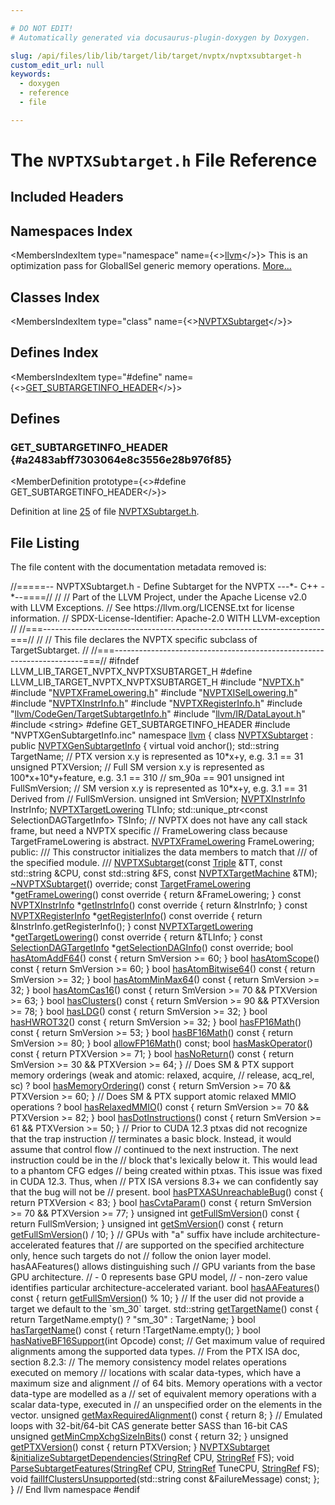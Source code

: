 ```yaml
---

# DO NOT EDIT!
# Automatically generated via docusaurus-plugin-doxygen by Doxygen.

slug: /api/files/lib/lib/target/lib/target/nvptx/nvptxsubtarget-h
custom_edit_url: null
keywords:
  - doxygen
  - reference
  - file

---
```





# The `NVPTXSubtarget.h` File Reference

<DoxygenPage pluginConfig={pluginConfig}>



## Included Headers

<IncludesList>
<IncludesListItem
  filePath="NVPTX.h"
  permalink="/docs/api/files/lib/lib/target/lib/target/nvptx/nvptx-h"
  isLocal="true" />
<IncludesListItem
  filePath="NVPTXFrameLowering.h"
  permalink="/docs/api/files/lib/lib/target/lib/target/nvptx/nvptxframelowering-h"
  isLocal="true" />
<IncludesListItem
  filePath="NVPTXISelLowering.h"
  permalink="/docs/api/files/lib/lib/target/lib/target/nvptx/nvptxisellowering-h"
  isLocal="true" />
<IncludesListItem
  filePath="NVPTXInstrInfo.h"
  permalink="/docs/api/files/lib/lib/target/lib/target/nvptx/nvptxinstrinfo-h"
  isLocal="true" />
<IncludesListItem
  filePath="NVPTXRegisterInfo.h"
  permalink="/docs/api/files/lib/lib/target/lib/target/nvptx/nvptxregisterinfo-h"
  isLocal="true" />
<IncludesListItem
  filePath="llvm/CodeGen/TargetSubtargetInfo.h"
  permalink="/docs/api/files/include/include/llvm/include/llvm/codegen/targetsubtargetinfo-h"
  isLocal="true" />
<IncludesListItem
  filePath="llvm/IR/DataLayout.h"
  permalink="/docs/api/files/include/include/llvm/include/llvm/ir/datalayout-h"
  isLocal="true" />
<IncludesListItem
  filePath="string"
  permalink=""
  isLocal="false" />
<IncludesListItem
  filePath="NVPTXGenSubtargetInfo.inc"
  permalink=""
  isLocal="true" />
</IncludesList>

## Namespaces Index

<MembersIndex>

<MembersIndexItem
  type="namespace"
  name={<><a href="/docs/api/namespaces/llvm">llvm</a></>}>
This is an optimization pass for GlobalISel generic memory operations. <a href="/docs/api/namespaces/llvm/#details">More...</a>
</MembersIndexItem>

</MembersIndex>

## Classes Index

<MembersIndex>

<MembersIndexItem
  type="class"
  name={<><a href="/docs/api/classes/llvm/nvptxsubtarget">NVPTXSubtarget</a></>}>
</MembersIndexItem>

</MembersIndex>

## Defines Index

<MembersIndex>

<MembersIndexItem
  type="#define"
  name={<><a href="#a2483abff7303064e8c3556e28b976f85">GET&#95;SUBTARGETINFO&#95;HEADER</a></>}>
</MembersIndexItem>

</MembersIndex>


<SectionDefinition>

## Defines

### GET&#95;SUBTARGETINFO&#95;HEADER {#a2483abff7303064e8c3556e28b976f85}

<MemberDefinition
  prototype={<>#define GET&#95;SUBTARGETINFO&#95;HEADER</>}>

Definition at line <a href="#l00025">25</a> of file <a href="/docs/api/files/lib/lib/target/lib/target/nvptx/nvptxsubtarget-h">NVPTXSubtarget.h</a>.
</MemberDefinition>

</SectionDefinition>

## File Listing

The file content with the documentation metadata removed is:

<ProgramListing>

<Link id="l00001" /><CodeLine lineNumber="1"><Highlight kind="comment">//=====-- NVPTXSubtarget.h - Define Subtarget for the NVPTX ---&#42;- C++ -&#42;--====//</Highlight><Highlight kind="normal"></Highlight></CodeLine>
<Link id="l00002" /><CodeLine lineNumber="2"><Highlight kind="normal"></Highlight><Highlight kind="comment">//</Highlight><Highlight kind="normal"></Highlight></CodeLine>
<Link id="l00003" /><CodeLine lineNumber="3"><Highlight kind="normal"></Highlight><Highlight kind="comment">// Part of the LLVM Project, under the Apache License v2.0 with LLVM Exceptions.</Highlight><Highlight kind="normal"></Highlight></CodeLine>
<Link id="l00004" /><CodeLine lineNumber="4"><Highlight kind="normal"></Highlight><Highlight kind="comment">// See https://llvm.org/LICENSE.txt for license information.</Highlight><Highlight kind="normal"></Highlight></CodeLine>
<Link id="l00005" /><CodeLine lineNumber="5"><Highlight kind="normal"></Highlight><Highlight kind="comment">// SPDX-License-Identifier: Apache-2.0 WITH LLVM-exception</Highlight><Highlight kind="normal"></Highlight></CodeLine>
<Link id="l00006" /><CodeLine lineNumber="6"><Highlight kind="normal"></Highlight><Highlight kind="comment">//</Highlight><Highlight kind="normal"></Highlight></CodeLine>
<Link id="l00007" /><CodeLine lineNumber="7"><Highlight kind="normal"></Highlight><Highlight kind="comment">//===----------------------------------------------------------------------===//</Highlight><Highlight kind="normal"></Highlight></CodeLine>
<Link id="l00008" /><CodeLine lineNumber="8"><Highlight kind="normal"></Highlight><Highlight kind="comment">//</Highlight><Highlight kind="normal"></Highlight></CodeLine>
<Link id="l00009" /><CodeLine lineNumber="9"><Highlight kind="normal"></Highlight><Highlight kind="comment">// This file declares the NVPTX specific subclass of TargetSubtarget.</Highlight><Highlight kind="normal"></Highlight></CodeLine>
<Link id="l00010" /><CodeLine lineNumber="10"><Highlight kind="normal"></Highlight><Highlight kind="comment">//</Highlight><Highlight kind="normal"></Highlight></CodeLine>
<Link id="l00011" /><CodeLine lineNumber="11"><Highlight kind="normal"></Highlight><Highlight kind="comment">//===----------------------------------------------------------------------===//</Highlight><Highlight kind="normal"></Highlight></CodeLine>
<Link id="l00012" /><CodeLine lineNumber="12"><Highlight kind="normal"></Highlight></CodeLine>
<Link id="l00013" /><CodeLine lineNumber="13"><Highlight kind="normal"></Highlight><Highlight kind="preprocessor">#ifndef LLVM&#95;LIB&#95;TARGET&#95;NVPTX&#95;NVPTXSUBTARGET&#95;H</Highlight><Highlight kind="normal"></Highlight></CodeLine>
<Link id="l00014" /><CodeLine lineNumber="14"><Highlight kind="normal"></Highlight><Highlight kind="preprocessor">#define LLVM&#95;LIB&#95;TARGET&#95;NVPTX&#95;NVPTXSUBTARGET&#95;H</Highlight><Highlight kind="normal"></Highlight></CodeLine>
<Link id="l00015" /><CodeLine lineNumber="15"><Highlight kind="normal"></Highlight></CodeLine>
<Link id="l00016" /><CodeLine lineNumber="16"><Highlight kind="normal"></Highlight><Highlight kind="preprocessor">#include &quot;<a href="/docs/api/files/lib/lib/target/lib/target/nvptx/nvptx-h">NVPTX.h</a>&quot;</Highlight><Highlight kind="normal"></Highlight></CodeLine>
<Link id="l00017" /><CodeLine lineNumber="17"><Highlight kind="normal"></Highlight><Highlight kind="preprocessor">#include &quot;<a href="/docs/api/files/lib/lib/target/lib/target/nvptx/nvptxframelowering-h">NVPTXFrameLowering.h</a>&quot;</Highlight><Highlight kind="normal"></Highlight></CodeLine>
<Link id="l00018" /><CodeLine lineNumber="18"><Highlight kind="normal"></Highlight><Highlight kind="preprocessor">#include &quot;<a href="/docs/api/files/lib/lib/target/lib/target/nvptx/nvptxisellowering-h">NVPTXISelLowering.h</a>&quot;</Highlight><Highlight kind="normal"></Highlight></CodeLine>
<Link id="l00019" /><CodeLine lineNumber="19"><Highlight kind="normal"></Highlight><Highlight kind="preprocessor">#include &quot;<a href="/docs/api/files/lib/lib/target/lib/target/nvptx/nvptxinstrinfo-h">NVPTXInstrInfo.h</a>&quot;</Highlight><Highlight kind="normal"></Highlight></CodeLine>
<Link id="l00020" /><CodeLine lineNumber="20"><Highlight kind="normal"></Highlight><Highlight kind="preprocessor">#include &quot;<a href="/docs/api/files/lib/lib/target/lib/target/nvptx/nvptxregisterinfo-h">NVPTXRegisterInfo.h</a>&quot;</Highlight><Highlight kind="normal"></Highlight></CodeLine>
<Link id="l00021" /><CodeLine lineNumber="21"><Highlight kind="normal"></Highlight><Highlight kind="preprocessor">#include &quot;<a href="/docs/api/files/include/include/llvm/include/llvm/codegen/targetsubtargetinfo-h">llvm/CodeGen/TargetSubtargetInfo.h</a>&quot;</Highlight><Highlight kind="normal"></Highlight></CodeLine>
<Link id="l00022" /><CodeLine lineNumber="22"><Highlight kind="normal"></Highlight><Highlight kind="preprocessor">#include &quot;<a href="/docs/api/files/include/include/llvm/include/llvm/ir/datalayout-h">llvm/IR/DataLayout.h</a>&quot;</Highlight><Highlight kind="normal"></Highlight></CodeLine>
<Link id="l00023" /><CodeLine lineNumber="23"><Highlight kind="normal"></Highlight><Highlight kind="preprocessor">#include &lt;string&gt;</Highlight><Highlight kind="normal"></Highlight></CodeLine>
<Link id="l00024" /><CodeLine lineNumber="24"><Highlight kind="normal"></Highlight></CodeLine>
<Link id="l00025" /><CodeLine lineNumber="25" lineLink="#a2483abff7303064e8c3556e28b976f85"><Highlight kind="normal"></Highlight><Highlight kind="preprocessor">#define GET&#95;SUBTARGETINFO&#95;HEADER</Highlight><Highlight kind="normal"></Highlight></CodeLine>
<Link id="l00026" /><CodeLine lineNumber="26"><Highlight kind="normal"></Highlight><Highlight kind="preprocessor">#include &quot;NVPTXGenSubtargetInfo.inc&quot;</Highlight><Highlight kind="normal"></Highlight></CodeLine>
<Link id="l00027" /><CodeLine lineNumber="27"><Highlight kind="normal"></Highlight></CodeLine>
<Link id="l00028" /><CodeLine lineNumber="28"><Highlight kind="normal"></Highlight><Highlight kind="keyword">namespace </Highlight><Highlight kind="normal"><a href="/docs/api/namespaces/llvm">llvm</a> &#123;</Highlight></CodeLine>
<Link id="l00029" /><CodeLine lineNumber="29"><Highlight kind="normal"></Highlight></CodeLine>
<Link id="l00030" /><CodeLine lineNumber="30" lineLink="/docs/api/classes/llvm/nvptxsubtarget"><Highlight kind="normal"></Highlight><Highlight kind="keyword">class </Highlight><Highlight kind="normal"><a href="/docs/api/classes/llvm/nvptxsubtarget/#ae4700ed52ea2e9d271dc6286261a81ac">NVPTXSubtarget</a> : </Highlight><Highlight kind="keyword">public</Highlight><Highlight kind="normal"> <a href="/docs/api/classes/nvptxgensubtargetinfo">NVPTXGenSubtargetInfo</a> &#123;</Highlight></CodeLine>
<Link id="l00031" /><CodeLine lineNumber="31"><Highlight kind="normal">  </Highlight><Highlight kind="keyword">virtual</Highlight><Highlight kind="normal"> </Highlight><Highlight kind="keywordtype">void</Highlight><Highlight kind="normal"> anchor();</Highlight></CodeLine>
<Link id="l00032" /><CodeLine lineNumber="32"><Highlight kind="normal">  std::string TargetName;</Highlight></CodeLine>
<Link id="l00033" /><CodeLine lineNumber="33"><Highlight kind="normal"></Highlight></CodeLine>
<Link id="l00034" /><CodeLine lineNumber="34"><Highlight kind="normal">  </Highlight><Highlight kind="comment">// PTX version x.y is represented as 10&#42;x+y, e.g. 3.1 == 31</Highlight><Highlight kind="normal"></Highlight></CodeLine>
<Link id="l00035" /><CodeLine lineNumber="35"><Highlight kind="normal">  </Highlight><Highlight kind="keywordtype">unsigned</Highlight><Highlight kind="normal"> PTXVersion;</Highlight></CodeLine>
<Link id="l00036" /><CodeLine lineNumber="36"><Highlight kind="normal"></Highlight></CodeLine>
<Link id="l00037" /><CodeLine lineNumber="37"><Highlight kind="normal">  </Highlight><Highlight kind="comment">// Full SM version x.y is represented as 100&#42;x+10&#42;y+feature, e.g. 3.1 == 310</Highlight><Highlight kind="normal"></Highlight></CodeLine>
<Link id="l00038" /><CodeLine lineNumber="38"><Highlight kind="normal">  </Highlight><Highlight kind="comment">// sm&#95;90a == 901</Highlight><Highlight kind="normal"></Highlight></CodeLine>
<Link id="l00039" /><CodeLine lineNumber="39"><Highlight kind="normal">  </Highlight><Highlight kind="keywordtype">unsigned</Highlight><Highlight kind="normal"> </Highlight><Highlight kind="keywordtype">int</Highlight><Highlight kind="normal"> FullSmVersion;</Highlight></CodeLine>
<Link id="l00040" /><CodeLine lineNumber="40"><Highlight kind="normal"></Highlight></CodeLine>
<Link id="l00041" /><CodeLine lineNumber="41"><Highlight kind="normal">  </Highlight><Highlight kind="comment">// SM version x.y is represented as 10&#42;x+y, e.g. 3.1 == 31 Derived from</Highlight><Highlight kind="normal"></Highlight></CodeLine>
<Link id="l00042" /><CodeLine lineNumber="42"><Highlight kind="normal">  </Highlight><Highlight kind="comment">// FullSmVersion.</Highlight><Highlight kind="normal"></Highlight></CodeLine>
<Link id="l00043" /><CodeLine lineNumber="43"><Highlight kind="normal">  </Highlight><Highlight kind="keywordtype">unsigned</Highlight><Highlight kind="normal"> </Highlight><Highlight kind="keywordtype">int</Highlight><Highlight kind="normal"> SmVersion;</Highlight></CodeLine>
<Link id="l00044" /><CodeLine lineNumber="44"><Highlight kind="normal"></Highlight></CodeLine>
<Link id="l00045" /><CodeLine lineNumber="45"><Highlight kind="normal">  <a href="/docs/api/classes/llvm/nvptxinstrinfo">NVPTXInstrInfo</a> InstrInfo;</Highlight></CodeLine>
<Link id="l00046" /><CodeLine lineNumber="46"><Highlight kind="normal">  <a href="/docs/api/classes/llvm/nvptxtargetlowering">NVPTXTargetLowering</a> TLInfo;</Highlight></CodeLine>
<Link id="l00047" /><CodeLine lineNumber="47"><Highlight kind="normal">  std::unique&#95;ptr&lt;const SelectionDAGTargetInfo&gt; TSInfo;</Highlight></CodeLine>
<Link id="l00048" /><CodeLine lineNumber="48"><Highlight kind="normal"></Highlight></CodeLine>
<Link id="l00049" /><CodeLine lineNumber="49"><Highlight kind="normal">  </Highlight><Highlight kind="comment">// NVPTX does not have any call stack frame, but need a NVPTX specific</Highlight><Highlight kind="normal"></Highlight></CodeLine>
<Link id="l00050" /><CodeLine lineNumber="50"><Highlight kind="normal">  </Highlight><Highlight kind="comment">// FrameLowering class because TargetFrameLowering is abstract.</Highlight><Highlight kind="normal"></Highlight></CodeLine>
<Link id="l00051" /><CodeLine lineNumber="51"><Highlight kind="normal">  <a href="/docs/api/classes/llvm/nvptxframelowering">NVPTXFrameLowering</a> FrameLowering;</Highlight></CodeLine>
<Link id="l00052" /><CodeLine lineNumber="52"><Highlight kind="normal"></Highlight></CodeLine>
<Link id="l00053" /><CodeLine lineNumber="53"><Highlight kind="normal"></Highlight><Highlight kind="keyword">public</Highlight><Highlight kind="normal">:</Highlight><Highlight kind="comment"></Highlight></CodeLine>
<Link id="l00054" /><CodeLine lineNumber="54"><Highlight kind="comment">  /// This constructor initializes the data members to match that</Highlight></CodeLine>
<Link id="l00055" /><CodeLine lineNumber="55"><Highlight kind="comment">  /// of the specified module.</Highlight></CodeLine>
<Link id="l00056" /><CodeLine lineNumber="56"><Highlight kind="comment">  ///</Highlight><Highlight kind="normal"></Highlight></CodeLine>
<Link id="l00057" /><CodeLine lineNumber="57"><Highlight kind="normal">  <a href="/docs/api/classes/llvm/nvptxsubtarget/#ae4700ed52ea2e9d271dc6286261a81ac">NVPTXSubtarget</a>(</Highlight><Highlight kind="keyword">const</Highlight><Highlight kind="normal"> <a href="/docs/api/classes/llvm/triple">Triple</a> &amp;TT, </Highlight><Highlight kind="keyword">const</Highlight><Highlight kind="normal"> std::string &amp;CPU,</Highlight></CodeLine>
<Link id="l00058" /><CodeLine lineNumber="58"><Highlight kind="normal">                 </Highlight><Highlight kind="keyword">const</Highlight><Highlight kind="normal"> std::string &amp;FS, </Highlight><Highlight kind="keyword">const</Highlight><Highlight kind="normal"> <a href="/docs/api/classes/llvm/nvptxtargetmachine">NVPTXTargetMachine</a> &amp;TM);</Highlight></CodeLine>
<Link id="l00059" /><CodeLine lineNumber="59"><Highlight kind="normal"></Highlight></CodeLine>
<Link id="l00060" /><CodeLine lineNumber="60" lineLink="/docs/api/classes/llvm/nvptxsubtarget/#a82e4c054cf5912f7e73a0fbf79812c4b"><Highlight kind="normal">  <a href="/docs/api/classes/llvm/nvptxsubtarget/#a82e4c054cf5912f7e73a0fbf79812c4b">~NVPTXSubtarget</a>() </Highlight><Highlight kind="keyword">override</Highlight><Highlight kind="normal">;</Highlight></CodeLine>
<Link id="l00061" /><CodeLine lineNumber="61"><Highlight kind="normal"></Highlight></CodeLine>
<Link id="l00062" /><CodeLine lineNumber="62" lineLink="/docs/api/classes/llvm/nvptxsubtarget/#ad2e20569f8a4b80715d9a7905f0a0f6d"><Highlight kind="normal">  </Highlight><Highlight kind="keyword">const</Highlight><Highlight kind="normal"> <a href="/docs/api/classes/llvm/targetframelowering">TargetFrameLowering</a> &#42;<a href="/docs/api/classes/llvm/nvptxsubtarget/#ad2e20569f8a4b80715d9a7905f0a0f6d">getFrameLowering</a>()</Highlight><Highlight kind="keyword"> const override </Highlight><Highlight kind="normal">&#123;</Highlight></CodeLine>
<Link id="l00063" /><CodeLine lineNumber="63"><Highlight kind="normal">    </Highlight><Highlight kind="keywordflow">return</Highlight><Highlight kind="normal"> &amp;FrameLowering;</Highlight></CodeLine>
<Link id="l00064" /><CodeLine lineNumber="64"><Highlight kind="normal">  &#125;</Highlight></CodeLine>
<Link id="l00065" /><CodeLine lineNumber="65" lineLink="/docs/api/classes/llvm/nvptxsubtarget/#a0d56e8116c7bbff0d47593fdd3dfc09e"><Highlight kind="normal">  </Highlight><Highlight kind="keyword">const</Highlight><Highlight kind="normal"> <a href="/docs/api/classes/llvm/nvptxinstrinfo">NVPTXInstrInfo</a> &#42;<a href="/docs/api/classes/llvm/nvptxsubtarget/#a0d56e8116c7bbff0d47593fdd3dfc09e">getInstrInfo</a>()</Highlight><Highlight kind="keyword"> const override </Highlight><Highlight kind="normal">&#123; </Highlight><Highlight kind="keywordflow">return</Highlight><Highlight kind="normal"> &amp;InstrInfo; &#125;</Highlight></CodeLine>
<Link id="l00066" /><CodeLine lineNumber="66" lineLink="/docs/api/classes/llvm/nvptxsubtarget/#a8ed17abba99b52b985a18aba23e59cdd"><Highlight kind="normal">  </Highlight><Highlight kind="keyword">const</Highlight><Highlight kind="normal"> <a href="/docs/api/classes/llvm/nvptxregisterinfo">NVPTXRegisterInfo</a> &#42;<a href="/docs/api/classes/llvm/nvptxsubtarget/#a8ed17abba99b52b985a18aba23e59cdd">getRegisterInfo</a>()</Highlight><Highlight kind="keyword"> const override </Highlight><Highlight kind="normal">&#123;</Highlight></CodeLine>
<Link id="l00067" /><CodeLine lineNumber="67"><Highlight kind="normal">    </Highlight><Highlight kind="keywordflow">return</Highlight><Highlight kind="normal"> &amp;InstrInfo.getRegisterInfo();</Highlight></CodeLine>
<Link id="l00068" /><CodeLine lineNumber="68"><Highlight kind="normal">  &#125;</Highlight></CodeLine>
<Link id="l00069" /><CodeLine lineNumber="69" lineLink="/docs/api/classes/llvm/nvptxsubtarget/#a67bfc0486c556c48ea80d7e93e12c8bf"><Highlight kind="normal">  </Highlight><Highlight kind="keyword">const</Highlight><Highlight kind="normal"> <a href="/docs/api/classes/llvm/nvptxtargetlowering">NVPTXTargetLowering</a> &#42;<a href="/docs/api/classes/llvm/nvptxsubtarget/#a67bfc0486c556c48ea80d7e93e12c8bf">getTargetLowering</a>()</Highlight><Highlight kind="keyword"> const override </Highlight><Highlight kind="normal">&#123;</Highlight></CodeLine>
<Link id="l00070" /><CodeLine lineNumber="70"><Highlight kind="normal">    </Highlight><Highlight kind="keywordflow">return</Highlight><Highlight kind="normal"> &amp;TLInfo;</Highlight></CodeLine>
<Link id="l00071" /><CodeLine lineNumber="71"><Highlight kind="normal">  &#125;</Highlight></CodeLine>
<Link id="l00072" /><CodeLine lineNumber="72"><Highlight kind="normal"></Highlight></CodeLine>
<Link id="l00073" /><CodeLine lineNumber="73"><Highlight kind="normal">  </Highlight><Highlight kind="keyword">const</Highlight><Highlight kind="normal"> <a href="/docs/api/classes/llvm/selectiondagtargetinfo">SelectionDAGTargetInfo</a> &#42;<a href="/docs/api/classes/llvm/nvptxsubtarget/#af60079c7ccd24a672b9dafc14452bc36">getSelectionDAGInfo</a>() </Highlight><Highlight kind="keyword">const override</Highlight><Highlight kind="normal">;</Highlight></CodeLine>
<Link id="l00074" /><CodeLine lineNumber="74"><Highlight kind="normal"></Highlight></CodeLine>
<Link id="l00075" /><CodeLine lineNumber="75" lineLink="/docs/api/classes/llvm/nvptxsubtarget/#a44129b6715cfd244c92a21a3db5fed2e"><Highlight kind="normal">  </Highlight><Highlight kind="keywordtype">bool</Highlight><Highlight kind="normal"> <a href="/docs/api/classes/llvm/nvptxsubtarget/#a44129b6715cfd244c92a21a3db5fed2e">hasAtomAddF64</a>()</Highlight><Highlight kind="keyword"> const </Highlight><Highlight kind="normal">&#123; </Highlight><Highlight kind="keywordflow">return</Highlight><Highlight kind="normal"> SmVersion &gt;= 60; &#125;</Highlight></CodeLine>
<Link id="l00076" /><CodeLine lineNumber="76" lineLink="/docs/api/classes/llvm/nvptxsubtarget/#ad4067a5aa019c2c17c9f37fca822bdaf"><Highlight kind="normal">  </Highlight><Highlight kind="keywordtype">bool</Highlight><Highlight kind="normal"> <a href="/docs/api/classes/llvm/nvptxsubtarget/#ad4067a5aa019c2c17c9f37fca822bdaf">hasAtomScope</a>()</Highlight><Highlight kind="keyword"> const </Highlight><Highlight kind="normal">&#123; </Highlight><Highlight kind="keywordflow">return</Highlight><Highlight kind="normal"> SmVersion &gt;= 60; &#125;</Highlight></CodeLine>
<Link id="l00077" /><CodeLine lineNumber="77" lineLink="/docs/api/classes/llvm/nvptxsubtarget/#aa26d39d7e2f182d154d13b9f556fc0ae"><Highlight kind="normal">  </Highlight><Highlight kind="keywordtype">bool</Highlight><Highlight kind="normal"> <a href="/docs/api/classes/llvm/nvptxsubtarget/#aa26d39d7e2f182d154d13b9f556fc0ae">hasAtomBitwise64</a>()</Highlight><Highlight kind="keyword"> const </Highlight><Highlight kind="normal">&#123; </Highlight><Highlight kind="keywordflow">return</Highlight><Highlight kind="normal"> SmVersion &gt;= 32; &#125;</Highlight></CodeLine>
<Link id="l00078" /><CodeLine lineNumber="78" lineLink="/docs/api/classes/llvm/nvptxsubtarget/#a3fd0734ad3fb41b560a33788ce1d7288"><Highlight kind="normal">  </Highlight><Highlight kind="keywordtype">bool</Highlight><Highlight kind="normal"> <a href="/docs/api/classes/llvm/nvptxsubtarget/#a3fd0734ad3fb41b560a33788ce1d7288">hasAtomMinMax64</a>()</Highlight><Highlight kind="keyword"> const </Highlight><Highlight kind="normal">&#123; </Highlight><Highlight kind="keywordflow">return</Highlight><Highlight kind="normal"> SmVersion &gt;= 32; &#125;</Highlight></CodeLine>
<Link id="l00079" /><CodeLine lineNumber="79" lineLink="/docs/api/classes/llvm/nvptxsubtarget/#ae08d28344b0fced35ecf1041c6ae986c"><Highlight kind="normal">  </Highlight><Highlight kind="keywordtype">bool</Highlight><Highlight kind="normal"> <a href="/docs/api/classes/llvm/nvptxsubtarget/#ae08d28344b0fced35ecf1041c6ae986c">hasAtomCas16</a>()</Highlight><Highlight kind="keyword"> const </Highlight><Highlight kind="normal">&#123; </Highlight><Highlight kind="keywordflow">return</Highlight><Highlight kind="normal"> SmVersion &gt;= 70 &amp;&amp; PTXVersion &gt;= 63; &#125;</Highlight></CodeLine>
<Link id="l00080" /><CodeLine lineNumber="80" lineLink="/docs/api/classes/llvm/nvptxsubtarget/#a4ea73c38dc95997cd84df343673c0453"><Highlight kind="normal">  </Highlight><Highlight kind="keywordtype">bool</Highlight><Highlight kind="normal"> <a href="/docs/api/classes/llvm/nvptxsubtarget/#a4ea73c38dc95997cd84df343673c0453">hasClusters</a>()</Highlight><Highlight kind="keyword"> const </Highlight><Highlight kind="normal">&#123; </Highlight><Highlight kind="keywordflow">return</Highlight><Highlight kind="normal"> SmVersion &gt;= 90 &amp;&amp; PTXVersion &gt;= 78; &#125;</Highlight></CodeLine>
<Link id="l00081" /><CodeLine lineNumber="81" lineLink="/docs/api/classes/llvm/nvptxsubtarget/#ac2dc06bfd1e4225a6b53c3ac1eb36c2f"><Highlight kind="normal">  </Highlight><Highlight kind="keywordtype">bool</Highlight><Highlight kind="normal"> <a href="/docs/api/classes/llvm/nvptxsubtarget/#ac2dc06bfd1e4225a6b53c3ac1eb36c2f">hasLDG</a>()</Highlight><Highlight kind="keyword"> const </Highlight><Highlight kind="normal">&#123; </Highlight><Highlight kind="keywordflow">return</Highlight><Highlight kind="normal"> SmVersion &gt;= 32; &#125;</Highlight></CodeLine>
<Link id="l00082" /><CodeLine lineNumber="82" lineLink="/docs/api/classes/llvm/nvptxsubtarget/#a4a3e59424c7c79b49b7cfc554ede1a5f"><Highlight kind="normal">  </Highlight><Highlight kind="keywordtype">bool</Highlight><Highlight kind="normal"> <a href="/docs/api/classes/llvm/nvptxsubtarget/#a4a3e59424c7c79b49b7cfc554ede1a5f">hasHWROT32</a>()</Highlight><Highlight kind="keyword"> const </Highlight><Highlight kind="normal">&#123; </Highlight><Highlight kind="keywordflow">return</Highlight><Highlight kind="normal"> SmVersion &gt;= 32; &#125;</Highlight></CodeLine>
<Link id="l00083" /><CodeLine lineNumber="83" lineLink="/docs/api/classes/llvm/nvptxsubtarget/#afed9d56a60f226f9ed1a0f25f3a45d1f"><Highlight kind="normal">  </Highlight><Highlight kind="keywordtype">bool</Highlight><Highlight kind="normal"> <a href="/docs/api/classes/llvm/nvptxsubtarget/#afed9d56a60f226f9ed1a0f25f3a45d1f">hasFP16Math</a>()</Highlight><Highlight kind="keyword"> const </Highlight><Highlight kind="normal">&#123; </Highlight><Highlight kind="keywordflow">return</Highlight><Highlight kind="normal"> SmVersion &gt;= 53; &#125;</Highlight></CodeLine>
<Link id="l00084" /><CodeLine lineNumber="84" lineLink="/docs/api/classes/llvm/nvptxsubtarget/#abdd739eed971f447bd5a2ea48aa6f091"><Highlight kind="normal">  </Highlight><Highlight kind="keywordtype">bool</Highlight><Highlight kind="normal"> <a href="/docs/api/classes/llvm/nvptxsubtarget/#abdd739eed971f447bd5a2ea48aa6f091">hasBF16Math</a>()</Highlight><Highlight kind="keyword"> const </Highlight><Highlight kind="normal">&#123; </Highlight><Highlight kind="keywordflow">return</Highlight><Highlight kind="normal"> SmVersion &gt;= 80; &#125;</Highlight></CodeLine>
<Link id="l00085" /><CodeLine lineNumber="85"><Highlight kind="normal">  </Highlight><Highlight kind="keywordtype">bool</Highlight><Highlight kind="normal"> <a href="/docs/api/classes/llvm/nvptxsubtarget/#acf9b4a8e15da976bbec9e6af79d28347">allowFP16Math</a>() </Highlight><Highlight kind="keyword">const</Highlight><Highlight kind="normal">;</Highlight></CodeLine>
<Link id="l00086" /><CodeLine lineNumber="86" lineLink="/docs/api/classes/llvm/nvptxsubtarget/#a5709f5a9595ca8014d804f204d9dd477"><Highlight kind="normal">  </Highlight><Highlight kind="keywordtype">bool</Highlight><Highlight kind="normal"> <a href="/docs/api/classes/llvm/nvptxsubtarget/#a5709f5a9595ca8014d804f204d9dd477">hasMaskOperator</a>()</Highlight><Highlight kind="keyword"> const </Highlight><Highlight kind="normal">&#123; </Highlight><Highlight kind="keywordflow">return</Highlight><Highlight kind="normal"> PTXVersion &gt;= 71; &#125;</Highlight></CodeLine>
<Link id="l00087" /><CodeLine lineNumber="87" lineLink="/docs/api/classes/llvm/nvptxsubtarget/#affbe308a240065d6cca50264229181e6"><Highlight kind="normal">  </Highlight><Highlight kind="keywordtype">bool</Highlight><Highlight kind="normal"> <a href="/docs/api/classes/llvm/nvptxsubtarget/#affbe308a240065d6cca50264229181e6">hasNoReturn</a>()</Highlight><Highlight kind="keyword"> const </Highlight><Highlight kind="normal">&#123; </Highlight><Highlight kind="keywordflow">return</Highlight><Highlight kind="normal"> SmVersion &gt;= 30 &amp;&amp; PTXVersion &gt;= 64; &#125;</Highlight></CodeLine>
<Link id="l00088" /><CodeLine lineNumber="88"><Highlight kind="normal">  </Highlight><Highlight kind="comment">// Does SM &amp; PTX support memory orderings (weak and atomic: relaxed, acquire,</Highlight><Highlight kind="normal"></Highlight></CodeLine>
<Link id="l00089" /><CodeLine lineNumber="89"><Highlight kind="normal">  </Highlight><Highlight kind="comment">// release, acq&#95;rel, sc) ?</Highlight><Highlight kind="normal"></Highlight></CodeLine>
<Link id="l00090" /><CodeLine lineNumber="90" lineLink="/docs/api/classes/llvm/nvptxsubtarget/#aef2c7b33bb315753d2d59da497aa2a1a"><Highlight kind="normal">  </Highlight><Highlight kind="keywordtype">bool</Highlight><Highlight kind="normal"> <a href="/docs/api/classes/llvm/nvptxsubtarget/#aef2c7b33bb315753d2d59da497aa2a1a">hasMemoryOrdering</a>()</Highlight><Highlight kind="keyword"> const </Highlight><Highlight kind="normal">&#123; </Highlight><Highlight kind="keywordflow">return</Highlight><Highlight kind="normal"> SmVersion &gt;= 70 &amp;&amp; PTXVersion &gt;= 60; &#125;</Highlight></CodeLine>
<Link id="l00091" /><CodeLine lineNumber="91"><Highlight kind="normal">  </Highlight><Highlight kind="comment">// Does SM &amp; PTX support atomic relaxed MMIO operations ?</Highlight><Highlight kind="normal"></Highlight></CodeLine>
<Link id="l00092" /><CodeLine lineNumber="92" lineLink="/docs/api/classes/llvm/nvptxsubtarget/#ab53d4c5c6623a1a8426aef6129ca2f32"><Highlight kind="normal">  </Highlight><Highlight kind="keywordtype">bool</Highlight><Highlight kind="normal"> <a href="/docs/api/classes/llvm/nvptxsubtarget/#ab53d4c5c6623a1a8426aef6129ca2f32">hasRelaxedMMIO</a>()</Highlight><Highlight kind="keyword"> const </Highlight><Highlight kind="normal">&#123; </Highlight><Highlight kind="keywordflow">return</Highlight><Highlight kind="normal"> SmVersion &gt;= 70 &amp;&amp; PTXVersion &gt;= 82; &#125;</Highlight></CodeLine>
<Link id="l00093" /><CodeLine lineNumber="93" lineLink="/docs/api/classes/llvm/nvptxsubtarget/#a9666ae0aace22ed64bf68f3c5bf30684"><Highlight kind="normal">  </Highlight><Highlight kind="keywordtype">bool</Highlight><Highlight kind="normal"> <a href="/docs/api/classes/llvm/nvptxsubtarget/#a9666ae0aace22ed64bf68f3c5bf30684">hasDotInstructions</a>()</Highlight><Highlight kind="keyword"> const </Highlight><Highlight kind="normal">&#123;</Highlight></CodeLine>
<Link id="l00094" /><CodeLine lineNumber="94"><Highlight kind="normal">    </Highlight><Highlight kind="keywordflow">return</Highlight><Highlight kind="normal"> SmVersion &gt;= 61 &amp;&amp; PTXVersion &gt;= 50;</Highlight></CodeLine>
<Link id="l00095" /><CodeLine lineNumber="95"><Highlight kind="normal">  &#125;</Highlight></CodeLine>
<Link id="l00096" /><CodeLine lineNumber="96"><Highlight kind="normal">  </Highlight><Highlight kind="comment">// Prior to CUDA 12.3 ptxas did not recognize that the trap instruction</Highlight><Highlight kind="normal"></Highlight></CodeLine>
<Link id="l00097" /><CodeLine lineNumber="97"><Highlight kind="normal">  </Highlight><Highlight kind="comment">// terminates a basic block. Instead, it would assume that control flow</Highlight><Highlight kind="normal"></Highlight></CodeLine>
<Link id="l00098" /><CodeLine lineNumber="98"><Highlight kind="normal">  </Highlight><Highlight kind="comment">// continued to the next instruction. The next instruction could be in the</Highlight><Highlight kind="normal"></Highlight></CodeLine>
<Link id="l00099" /><CodeLine lineNumber="99"><Highlight kind="normal">  </Highlight><Highlight kind="comment">// block that&#39;s lexically below it. This would lead to a phantom CFG edges</Highlight><Highlight kind="normal"></Highlight></CodeLine>
<Link id="l00100" /><CodeLine lineNumber="100"><Highlight kind="normal">  </Highlight><Highlight kind="comment">// being created within ptxas. This issue was fixed in CUDA 12.3. Thus, when</Highlight><Highlight kind="normal"></Highlight></CodeLine>
<Link id="l00101" /><CodeLine lineNumber="101"><Highlight kind="normal">  </Highlight><Highlight kind="comment">// PTX ISA versions 8.3+ we can confidently say that the bug will not be</Highlight><Highlight kind="normal"></Highlight></CodeLine>
<Link id="l00102" /><CodeLine lineNumber="102"><Highlight kind="normal">  </Highlight><Highlight kind="comment">// present.</Highlight><Highlight kind="normal"></Highlight></CodeLine>
<Link id="l00103" /><CodeLine lineNumber="103" lineLink="/docs/api/classes/llvm/nvptxsubtarget/#afb97398b069006a552bb959152198d58"><Highlight kind="normal">  </Highlight><Highlight kind="keywordtype">bool</Highlight><Highlight kind="normal"> <a href="/docs/api/classes/llvm/nvptxsubtarget/#afb97398b069006a552bb959152198d58">hasPTXASUnreachableBug</a>()</Highlight><Highlight kind="keyword"> const </Highlight><Highlight kind="normal">&#123; </Highlight><Highlight kind="keywordflow">return</Highlight><Highlight kind="normal"> PTXVersion &lt; 83; &#125;</Highlight></CodeLine>
<Link id="l00104" /><CodeLine lineNumber="104" lineLink="/docs/api/classes/llvm/nvptxsubtarget/#a7e2e91b9fb92a2bf76821ef3d228ae7f"><Highlight kind="normal">  </Highlight><Highlight kind="keywordtype">bool</Highlight><Highlight kind="normal"> <a href="/docs/api/classes/llvm/nvptxsubtarget/#a7e2e91b9fb92a2bf76821ef3d228ae7f">hasCvtaParam</a>()</Highlight><Highlight kind="keyword"> const </Highlight><Highlight kind="normal">&#123; </Highlight><Highlight kind="keywordflow">return</Highlight><Highlight kind="normal"> SmVersion &gt;= 70 &amp;&amp; PTXVersion &gt;= 77; &#125;</Highlight></CodeLine>
<Link id="l00105" /><CodeLine lineNumber="105" lineLink="/docs/api/classes/llvm/nvptxsubtarget/#a92de14938aee2e37dea97cb18acf0261"><Highlight kind="normal">  </Highlight><Highlight kind="keywordtype">unsigned</Highlight><Highlight kind="normal"> </Highlight><Highlight kind="keywordtype">int</Highlight><Highlight kind="normal"> <a href="/docs/api/classes/llvm/nvptxsubtarget/#a92de14938aee2e37dea97cb18acf0261">getFullSmVersion</a>()</Highlight><Highlight kind="keyword"> const </Highlight><Highlight kind="normal">&#123; </Highlight><Highlight kind="keywordflow">return</Highlight><Highlight kind="normal"> FullSmVersion; &#125;</Highlight></CodeLine>
<Link id="l00106" /><CodeLine lineNumber="106" lineLink="/docs/api/classes/llvm/nvptxsubtarget/#a94c8172d9992fa53fa6a1a4128704f37"><Highlight kind="normal">  </Highlight><Highlight kind="keywordtype">unsigned</Highlight><Highlight kind="normal"> </Highlight><Highlight kind="keywordtype">int</Highlight><Highlight kind="normal"> <a href="/docs/api/classes/llvm/nvptxsubtarget/#a94c8172d9992fa53fa6a1a4128704f37">getSmVersion</a>()</Highlight><Highlight kind="keyword"> const </Highlight><Highlight kind="normal">&#123; </Highlight><Highlight kind="keywordflow">return</Highlight><Highlight kind="normal"> <a href="/docs/api/classes/llvm/nvptxsubtarget/#a92de14938aee2e37dea97cb18acf0261">getFullSmVersion</a>() / 10; &#125;</Highlight></CodeLine>
<Link id="l00107" /><CodeLine lineNumber="107"><Highlight kind="normal">  </Highlight><Highlight kind="comment">// GPUs with &quot;a&quot; suffix have include architecture-accelerated features that</Highlight><Highlight kind="normal"></Highlight></CodeLine>
<Link id="l00108" /><CodeLine lineNumber="108"><Highlight kind="normal">  </Highlight><Highlight kind="comment">// are supported on the specified architecture only, hence such targets do not</Highlight><Highlight kind="normal"></Highlight></CodeLine>
<Link id="l00109" /><CodeLine lineNumber="109"><Highlight kind="normal">  </Highlight><Highlight kind="comment">// follow the onion layer model. hasAAFeatures() allows distinguishing such</Highlight><Highlight kind="normal"></Highlight></CodeLine>
<Link id="l00110" /><CodeLine lineNumber="110"><Highlight kind="normal">  </Highlight><Highlight kind="comment">// GPU variants from the base GPU architecture.</Highlight><Highlight kind="normal"></Highlight></CodeLine>
<Link id="l00111" /><CodeLine lineNumber="111"><Highlight kind="normal">  </Highlight><Highlight kind="comment">// - 0 represents base GPU model,</Highlight><Highlight kind="normal"></Highlight></CodeLine>
<Link id="l00112" /><CodeLine lineNumber="112"><Highlight kind="normal">  </Highlight><Highlight kind="comment">// - non-zero value identifies particular architecture-accelerated variant.</Highlight><Highlight kind="normal"></Highlight></CodeLine>
<Link id="l00113" /><CodeLine lineNumber="113" lineLink="/docs/api/classes/llvm/nvptxsubtarget/#a65f51b58f77fc8529451aff5921e8ebd"><Highlight kind="normal">  </Highlight><Highlight kind="keywordtype">bool</Highlight><Highlight kind="normal"> <a href="/docs/api/classes/llvm/nvptxsubtarget/#a65f51b58f77fc8529451aff5921e8ebd">hasAAFeatures</a>()</Highlight><Highlight kind="keyword"> const </Highlight><Highlight kind="normal">&#123; </Highlight><Highlight kind="keywordflow">return</Highlight><Highlight kind="normal"> <a href="/docs/api/classes/llvm/nvptxsubtarget/#a92de14938aee2e37dea97cb18acf0261">getFullSmVersion</a>() % 10; &#125;</Highlight></CodeLine>
<Link id="l00114" /><CodeLine lineNumber="114"><Highlight kind="normal"></Highlight></CodeLine>
<Link id="l00115" /><CodeLine lineNumber="115"><Highlight kind="normal">  </Highlight><Highlight kind="comment">// If the user did not provide a target we default to the &#96;sm&#95;30&#96; target.</Highlight><Highlight kind="normal"></Highlight></CodeLine>
<Link id="l00116" /><CodeLine lineNumber="116" lineLink="/docs/api/classes/llvm/nvptxsubtarget/#a2e3b091f157eb4e85d656e8fc6c999d6"><Highlight kind="normal">  std::string <a href="/docs/api/classes/llvm/nvptxsubtarget/#a2e3b091f157eb4e85d656e8fc6c999d6">getTargetName</a>()</Highlight><Highlight kind="keyword"> const </Highlight><Highlight kind="normal">&#123;</Highlight></CodeLine>
<Link id="l00117" /><CodeLine lineNumber="117"><Highlight kind="normal">    </Highlight><Highlight kind="keywordflow">return</Highlight><Highlight kind="normal"> TargetName.empty() ? </Highlight><Highlight kind="stringliteral">&quot;sm&#95;30&quot;</Highlight><Highlight kind="normal"> : TargetName;</Highlight></CodeLine>
<Link id="l00118" /><CodeLine lineNumber="118"><Highlight kind="normal">  &#125;</Highlight></CodeLine>
<Link id="l00119" /><CodeLine lineNumber="119" lineLink="/docs/api/classes/llvm/nvptxsubtarget/#ab543f871e2a2b23291bac8f4db05a54f"><Highlight kind="normal">  </Highlight><Highlight kind="keywordtype">bool</Highlight><Highlight kind="normal"> <a href="/docs/api/classes/llvm/nvptxsubtarget/#ab543f871e2a2b23291bac8f4db05a54f">hasTargetName</a>()</Highlight><Highlight kind="keyword"> const </Highlight><Highlight kind="normal">&#123; </Highlight><Highlight kind="keywordflow">return</Highlight><Highlight kind="normal"> !TargetName.empty(); &#125;</Highlight></CodeLine>
<Link id="l00120" /><CodeLine lineNumber="120"><Highlight kind="normal"></Highlight></CodeLine>
<Link id="l00121" /><CodeLine lineNumber="121"><Highlight kind="normal">  </Highlight><Highlight kind="keywordtype">bool</Highlight><Highlight kind="normal"> <a href="/docs/api/classes/llvm/nvptxsubtarget/#a83868f59565d44ad1b3e42b9fffcceae">hasNativeBF16Support</a>(</Highlight><Highlight kind="keywordtype">int</Highlight><Highlight kind="normal"> Opcode) </Highlight><Highlight kind="keyword">const</Highlight><Highlight kind="normal">;</Highlight></CodeLine>
<Link id="l00122" /><CodeLine lineNumber="122"><Highlight kind="normal"></Highlight></CodeLine>
<Link id="l00123" /><CodeLine lineNumber="123"><Highlight kind="normal">  </Highlight><Highlight kind="comment">// Get maximum value of required alignments among the supported data types.</Highlight><Highlight kind="normal"></Highlight></CodeLine>
<Link id="l00124" /><CodeLine lineNumber="124"><Highlight kind="normal">  </Highlight><Highlight kind="comment">// From the PTX ISA doc, section 8.2.3:</Highlight><Highlight kind="normal"></Highlight></CodeLine>
<Link id="l00125" /><CodeLine lineNumber="125"><Highlight kind="normal">  </Highlight><Highlight kind="comment">//  The memory consistency model relates operations executed on memory</Highlight><Highlight kind="normal"></Highlight></CodeLine>
<Link id="l00126" /><CodeLine lineNumber="126"><Highlight kind="normal">  </Highlight><Highlight kind="comment">//  locations with scalar data-types, which have a maximum size and alignment</Highlight><Highlight kind="normal"></Highlight></CodeLine>
<Link id="l00127" /><CodeLine lineNumber="127"><Highlight kind="normal">  </Highlight><Highlight kind="comment">//  of 64 bits. Memory operations with a vector data-type are modelled as a</Highlight><Highlight kind="normal"></Highlight></CodeLine>
<Link id="l00128" /><CodeLine lineNumber="128"><Highlight kind="normal">  </Highlight><Highlight kind="comment">//  set of equivalent memory operations with a scalar data-type, executed in</Highlight><Highlight kind="normal"></Highlight></CodeLine>
<Link id="l00129" /><CodeLine lineNumber="129"><Highlight kind="normal">  </Highlight><Highlight kind="comment">//  an unspecified order on the elements in the vector.</Highlight><Highlight kind="normal"></Highlight></CodeLine>
<Link id="l00130" /><CodeLine lineNumber="130" lineLink="/docs/api/classes/llvm/nvptxsubtarget/#a3af190b4e34d047250949ba40f686634"><Highlight kind="normal">  </Highlight><Highlight kind="keywordtype">unsigned</Highlight><Highlight kind="normal"> <a href="/docs/api/classes/llvm/nvptxsubtarget/#a3af190b4e34d047250949ba40f686634">getMaxRequiredAlignment</a>()</Highlight><Highlight kind="keyword"> const </Highlight><Highlight kind="normal">&#123; </Highlight><Highlight kind="keywordflow">return</Highlight><Highlight kind="normal"> 8; &#125;</Highlight></CodeLine>
<Link id="l00131" /><CodeLine lineNumber="131"><Highlight kind="normal">  </Highlight><Highlight kind="comment">// Emulated loops with 32-bit/64-bit CAS generate better SASS than 16-bit CAS</Highlight><Highlight kind="normal"></Highlight></CodeLine>
<Link id="l00132" /><CodeLine lineNumber="132" lineLink="/docs/api/classes/llvm/nvptxsubtarget/#a73537c20d3a1c6867a203540b7095e0e"><Highlight kind="normal">  </Highlight><Highlight kind="keywordtype">unsigned</Highlight><Highlight kind="normal"> <a href="/docs/api/classes/llvm/nvptxsubtarget/#a73537c20d3a1c6867a203540b7095e0e">getMinCmpXchgSizeInBits</a>()</Highlight><Highlight kind="keyword"> const </Highlight><Highlight kind="normal">&#123; </Highlight><Highlight kind="keywordflow">return</Highlight><Highlight kind="normal"> 32; &#125;</Highlight></CodeLine>
<Link id="l00133" /><CodeLine lineNumber="133"><Highlight kind="normal"></Highlight></CodeLine>
<Link id="l00134" /><CodeLine lineNumber="134" lineLink="/docs/api/classes/llvm/nvptxsubtarget/#a745eade6eb080487784cbf5065428a15"><Highlight kind="normal">  </Highlight><Highlight kind="keywordtype">unsigned</Highlight><Highlight kind="normal"> <a href="/docs/api/classes/llvm/nvptxsubtarget/#a745eade6eb080487784cbf5065428a15">getPTXVersion</a>()</Highlight><Highlight kind="keyword"> const </Highlight><Highlight kind="normal">&#123; </Highlight><Highlight kind="keywordflow">return</Highlight><Highlight kind="normal"> PTXVersion; &#125;</Highlight></CodeLine>
<Link id="l00135" /><CodeLine lineNumber="135"><Highlight kind="normal"></Highlight></CodeLine>
<Link id="l00136" /><CodeLine lineNumber="136"><Highlight kind="normal">  <a href="/docs/api/classes/llvm/nvptxsubtarget">NVPTXSubtarget</a> &amp;<a href="/docs/api/classes/llvm/nvptxsubtarget/#af3cf7ea501d2f5070e8c2b0e3e45c0b2">initializeSubtargetDependencies</a>(<a href="/docs/api/classes/llvm/stringref">StringRef</a> CPU, <a href="/docs/api/classes/llvm/stringref">StringRef</a> FS);</Highlight></CodeLine>
<Link id="l00137" /><CodeLine lineNumber="137" lineLink="/docs/api/classes/llvm/nvptxsubtarget/#a6c6ec9658590402e52f13d6d1ccd7e44"><Highlight kind="normal">  </Highlight><Highlight kind="keywordtype">void</Highlight><Highlight kind="normal"> <a href="/docs/api/classes/llvm/nvptxsubtarget/#a6c6ec9658590402e52f13d6d1ccd7e44">ParseSubtargetFeatures</a>(<a href="/docs/api/classes/llvm/stringref">StringRef</a> CPU, <a href="/docs/api/classes/llvm/stringref">StringRef</a> TuneCPU, <a href="/docs/api/classes/llvm/stringref">StringRef</a> FS);</Highlight></CodeLine>
<Link id="l00138" /><CodeLine lineNumber="138"><Highlight kind="normal"></Highlight></CodeLine>
<Link id="l00139" /><CodeLine lineNumber="139"><Highlight kind="normal">  </Highlight><Highlight kind="keywordtype">void</Highlight><Highlight kind="normal"> <a href="/docs/api/classes/llvm/nvptxsubtarget/#a15c6ac4b914113bca7f00427ea291eb4">failIfClustersUnsupported</a>(std::string </Highlight><Highlight kind="keyword">const</Highlight><Highlight kind="normal"> &amp;FailureMessage) </Highlight><Highlight kind="keyword">const</Highlight><Highlight kind="normal">;</Highlight></CodeLine>
<Link id="l00140" /><CodeLine lineNumber="140"><Highlight kind="normal">&#125;;</Highlight></CodeLine>
<Link id="l00141" /><CodeLine lineNumber="141"><Highlight kind="normal"></Highlight></CodeLine>
<Link id="l00142" /><CodeLine lineNumber="142"><Highlight kind="normal">&#125; </Highlight><Highlight kind="comment">// End llvm namespace</Highlight><Highlight kind="normal"></Highlight></CodeLine>
<Link id="l00143" /><CodeLine lineNumber="143"><Highlight kind="normal"></Highlight></CodeLine>
<Link id="l00144" /><CodeLine lineNumber="144"><Highlight kind="normal"></Highlight><Highlight kind="preprocessor">#endif</Highlight></CodeLine>

</ProgramListing>

</DoxygenPage>
